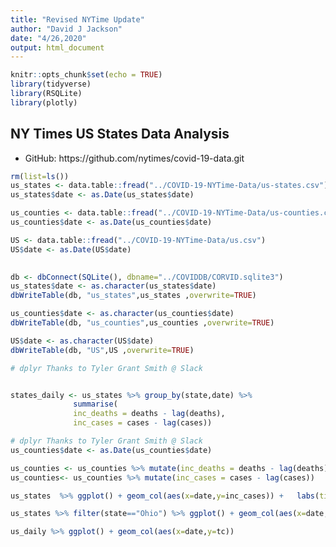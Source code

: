 ```yaml
---
title: "Revised NYTime Update"
author: "David J Jackson"
date: "4/26,2020"
output: html_document
---
```


```r
knitr::opts_chunk$set(echo = TRUE)
library(tidyverse)
library(RSQLite)
library(plotly)
```

## NY Times US States Data Analysis
* GitHub: https://github.com/nytimes/covid-19-data.git


```r
rm(list=ls())
us_states <- data.table::fread("../COVID-19-NYTime-Data/us-states.csv")
us_states$date <- as.Date(us_states$date)


```
```r
us_counties <- data.table::fread("../COVID-19-NYTime-Data/us-counties.csv")
us_counties$date <- as.Date(us_counties$date)

```
```r
US <- data.table::fread("../COVID-19-NYTime-Data/us.csv")
US$date <- as.Date(US$date)
  
```
```r
db <- dbConnect(SQLite(), dbname="../COVIDDB/CORVID.sqlite3")
us_states$date <- as.character(us_states$date)
dbWriteTable(db, "us_states",us_states ,overwrite=TRUE)

us_counties$date <- as.character(us_counties$date)
dbWriteTable(db, "us_counties",us_counties ,overwrite=TRUE)

US$date <- as.character(US$date)
dbWriteTable(db, "US",US ,overwrite=TRUE)
```

```r
# dplyr Thanks to Tyler Grant Smith @ Slack


states_daily <- us_states %>% group_by(state,date) %>% 
              summarise(
              inc_deaths = deaths - lag(deaths),
              inc_cases = cases - lag(cases))

```
```r
# dplyr Thanks to Tyler Grant Smith @ Slack
us_counties$date <- as.Date(us_counties$date)

us_counties <- us_counties %>% mutate(inc_deaths = deaths - lag(deaths))
us_counties<- us_counties %>% mutate(inc_cases = cases - lag(cases))

```

```r
us_states  %>% ggplot() + geom_col(aes(x=date,y=inc_cases)) +   labs(title="All Daily Case totals")

us_states %>% filter(state=="Ohio") %>% ggplot() + geom_col(aes(x=date,y=inc_deaths)) +   labs(title="Ohio Daily Deaths totals")
```
```r
us_daily %>% ggplot() + geom_col(aes(x=date,y=tc))
```